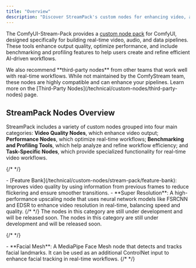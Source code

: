 ```yaml
---
title: "Overview"
description: "Discover StreamPack's custom nodes for enhancing video, audio, and data workflows with real-time performance."
---
```


The ComfyUI-Stream-Pack provides a [custom node pack](https://github.com/livepeer/ComfyUI-Stream-Pack) for ComfyUI, designed specifically for building real-time video, audio, and data pipelines. These tools enhance output quality, optimize performance, and include benchmarking and profiling features to help users create and refine efficient AI-driven workflows.

<Tip>
  We also recommend **third-party nodes** from other teams that work well with
  real-time workflows. While not maintained by the ComfyStream team, these nodes
  are highly compatible and can enhance your pipelines. Learn more on the
  [Third-Party Nodes](/technical/custom-nodes/third-party-nodes) page.
</Tip>

## StreamPack Nodes Overview

StreamPack includes a variety of custom nodes grouped into four main categories: **Video Quality Nodes**, which enhance video output; **Performance Nodes**, which optimize real-time workflows; **Benchmarking and Profiling Tools**, which help analyze and refine workflow efficiency; and **Task-Specific Nodes**, which provide specialized functionality for real-time video workflows.

{/* <!-- prettier-ignore-start --> */}

<Accordion title="Video Quality Nodes">
  - [Feature Bank](/technical/custom-nodes/stream-pack/feature-bank): Improves video quality by using information from previous frames to reduce flickering and ensure smoother transitions.
  - **Super Resolution**: A high-performance upscaling node that uses neural network models like FSRCNN and EDSR to enhance video resolution in real-time, balancing speed and quality.
</Accordion>
{/* <!-- prettier-ignore-end --> */}

<Accordion title="Performance Nodes">
  <Note>
    The nodes in this category are still under development and will be released
    soon.
  </Note>
</Accordion>

<Accordion title="Benchmarking and Profiling Tools">
  <Note>
    The nodes in this category are still under development and will be released
    soon.
  </Note>
</Accordion>

{/* <!-- prettier-ignore-start --> */}

<Accordion title="Task-Specific Nodes">
  - **Facial Mesh**: A MediaPipe Face Mesh node that detects and tracks facial landmarks. It can be used as an additional ControlNet input to enhance facial tracking in real-time workflows.
</Accordion>
{/* <!-- prettier-ignore-end --> */}
